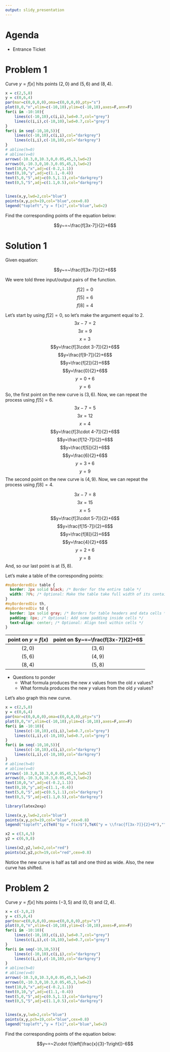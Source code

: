 ```yaml
---
output: slidy_presentation
---
```



# Agenda

* Entrance Ticket


# Problem 1

Curve $y=f[x]$ hits points $(2,0)$ and $(5,6)$ and $(8,4)$.

```r
x = c(2,5,8)
y = c(0,6,4)
par(mar=c(0,0,0,0),oma=c(0,0,0,0),pty="s")
plot(0,0,"n",xlim=c(-10,10),ylim=c(-10,10),axes=F,ann=F)
for(i in -10:10){
    lines(c(-10,10),c(i,i),lwd=0.7,col="grey")
    lines(c(i,i),c(-10,10),lwd=0.7,col="grey")
}
for(i in seq(-10,10,5)){
    lines(c(-10,10),c(i,i),col="darkgrey")
    lines(c(i,i),c(-10,10),col="darkgrey")
}
# abline(h=0)
# abline(v=0)
arrows(-10.3,0,10.3,0,0.05,45,3,lwd=2)
arrows(0,-10.3,0,10.3,0.05,45,3,lwd=2)
text(10,0,"x",adj=c(-0.2,1.1))
text(0,10,"y",adj=c(1.1,-0.4))
text(5,0,"5",adj=c(0.5,1.1),col="darkgrey")
text(0,5,"5",adj=c(1.1,0.5),col="darkgrey")


lines(x,y,lwd=2,col="blue")
points(x,y,pch=19,col="blue",cex=0.8)
legend("topleft","y = f[x]",col="blue",lwd=2)

```


Find the corresponding points of the equation below:

$$y~=~\frac{f[3x-7]}{2}+6$$

# Solution 1

Given equation:

$$y~=~\frac{f[3x-7]}{2}+6$$

We were told three input/output pairs of the function.

$$f[2]=0$$
$$f[5]=6$$
$$f[8]=4$$

Let's start by using $f[2]=0$, so let's make the argument equal to $2$.
$$3x-7=2$$
$$3x=9$$
$$x=3$$
$$y=\frac{f[3\cdot 3-7]}{2}+6$$
$$y=\frac{f[9-7]}{2}+6$$
$$y=\frac{f[2]}{2}+6$$
$$y=\frac{0}{2}+6$$
$$y=0+6$$
$$y=6$$
So, the first point on the new curve is $(3,6)$. Now, we can repeat the process using 
$f[5]=6$.
$$3x-7=5$$
$$3x=12$$
$$x=4$$
$$y=\frac{f[3\cdot 4-7]}{2}+6$$
$$y=\frac{f[12-7]}{2}+6$$
$$y=\frac{f[5]}{2}+6$$
$$y=\frac{6}{2}+6$$
$$y=3+6$$
$$y=9$$
The second point on the new curve is $(4,9)$. Now, we can repeat the process using 
$f[8]=4$.

$$3x-7=8$$
$$3x=15$$
$$x=5$$
$$y=\frac{f[3\cdot 5-7]}{2}+6$$
$$y=\frac{f[15-7]}{2}+6$$
$$y=\frac{f[8]}{2}+6$$
$$y=\frac{4}{2}+6$$
$$y=2+6$$
$$y=8$$
And, so our last point is at $(5,8)$.

Let's make a table of the corresponding points:

```css
#myBorderedDiv table {
  border: 2px solid black; /* Border for the entire table */
  width: 70%; /* Optional: Make the table take full width of its container */
}
#myBorderedDiv th,
#myBorderedDiv td {
  border: 1px solid gray; /* Borders for table headers and data cells */
  padding: 8px; /* Optional: Add some padding inside cells */
  text-align: center; /* Optional: Align text within cells */
}
```


<div id="myBorderedDiv">

| point on $y=f(x)$ | point on $y~=~\frac{f[3x-7]}{2}+6$ |
|:---:|:---:|
| $(2,0)$ | $(3,6)$ |
| $(5,6)$ | $(4,9)$ |
| $(8,4)$ | $(5,8)$ |

</div>


* Questions to ponder
    * What formula produces the new $x$ values from the old $x$ values?
    * What formula produces the new $y$ values from the old $y$ values?

Let's also graph this new curve.

```r
x = c(2,5,8)
y = c(0,6,4)
par(mar=c(0,0,0,0),oma=c(0,0,0,0),pty="s")
plot(0,0,"n",xlim=c(-10,10),ylim=c(-10,10),axes=F,ann=F)
for(i in -10:10){
    lines(c(-10,10),c(i,i),lwd=0.7,col="grey")
    lines(c(i,i),c(-10,10),lwd=0.7,col="grey")
}
for(i in seq(-10,10,5)){
    lines(c(-10,10),c(i,i),col="darkgrey")
    lines(c(i,i),c(-10,10),col="darkgrey")
}
# abline(h=0)
# abline(v=0)
arrows(-10.3,0,10.3,0,0.05,45,3,lwd=2)
arrows(0,-10.3,0,10.3,0.05,45,3,lwd=2)
text(10,0,"x",adj=c(-0.2,1.1))
text(0,10,"y",adj=c(1.1,-0.4))
text(5,0,"5",adj=c(0.5,1.1),col="darkgrey")
text(0,5,"5",adj=c(1.1,0.5),col="darkgrey")

library(latex2exp)

lines(x,y,lwd=2,col="blue")
points(x,y,pch=19,col="blue",cex=0.8)
legend("topleft",c(TeX("$y = f(x)$"),TeX("y = \\frac{f[3x-7]}{2}+6"),""),col=c("blue","red",NA),lwd=c(2,2,NA))

x2 = c(3,4,5)
y2 = c(6,9,8)

lines(x2,y2,lwd=2,col="red")
points(x2,y2,pch=19,col="red",cex=0.8)


```


Notice the new curve is half as tall and one third as wide. Also, the new curve has shifted.





# Problem 2

Curve $y=f[x]$ hits points $(-3,5)$ and $(0,0)$ and $(2,4)$.

```r
x = c(-3,0,2)
y = c(5,0,4)
par(mar=c(0,0,0,0),oma=c(0,0,0,0),pty="s")
plot(0,0,"n",xlim=c(-10,10),ylim=c(-10,10),axes=F,ann=F)
for(i in -10:10){
    lines(c(-10,10),c(i,i),lwd=0.7,col="grey")
    lines(c(i,i),c(-10,10),lwd=0.7,col="grey")
}
for(i in seq(-10,10,5)){
    lines(c(-10,10),c(i,i),col="darkgrey")
    lines(c(i,i),c(-10,10),col="darkgrey")
}
# abline(h=0)
# abline(v=0)
arrows(-10.3,0,10.3,0,0.05,45,3,lwd=2)
arrows(0,-10.3,0,10.3,0.05,45,3,lwd=2)
text(10,0,"x",adj=c(-0.2,1.1))
text(0,10,"y",adj=c(1.1,-0.4))
text(5,0,"5",adj=c(0.5,1.1),col="darkgrey")
text(0,5,"5",adj=c(1.1,0.5),col="darkgrey")


lines(x,y,lwd=2,col="blue")
points(x,y,pch=19,col="blue",cex=0.8)
legend("topleft","y = f[x]",col="blue",lwd=2)

```


Find the corresponding points of the equation below:

$$y~=~2\cdot f{\left[\frac{x}{3}-1\right]}-6$$

\vspace{10in}


